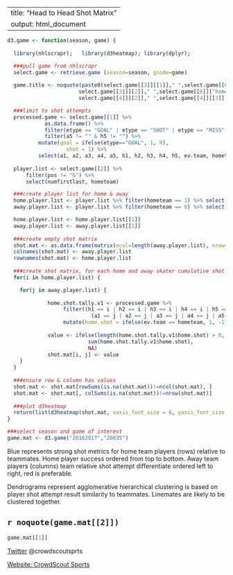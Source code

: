 
---
title: "Head to Head Shot Matrix"
output: html_document
---

```r

d3.game <- function(season, game) {
  
  library(nhlscrapr);   library(d3heatmap); library(dplyr); 

  ###pull game from nhlscrapr
  select.game <- retrieve.game (season=season, gcode=game)
  
  game.title <- noquote(paste0(select.game[[3]][[1]]," ",select.game[[6]]["awayscore"]," @ ",
                       select.game[[3]][[2]]," ",select.game[[6]]["homescore"]," - ",
                       select.game[[4]][[2]]," ",select.game[[4]][[3]]," ",select.game[[4]][[4]]))

  ###limit to shot attempts
  processed.game <- select.game[[1]] %>%
            as.data.frame() %>%
            filter(etype == "GOAL" | etype == "SHOT" | etype == "MISS" | etype == "BLOCK") %>%
            filter(a5 != "" & h5 != "") %>%
          mutate(goal = ifelse(etype=="GOAL", 1, 0),
                   shot = 1) %>%
          select(a1, a2, a3, a4, a5, h1, h2, h3, h4, h5, ev.team, hometeam) 
 
  player.list <- select.game[[2]] %>%
      filter(pos != "G") %>%
      select(numfirstlast, hometeam)

  ###create player list for home & away
  home.player.list <- player.list %>% filter(hometeam == 1) %>% select(numfirstlast) %>% as.list()
  away.player.list <- player.list %>% filter(hometeam == 0) %>% select(numfirstlast) %>% as.list()

  home.player.list <- home.player.list[[1]]
  away.player.list <- away.player.list[[1]]
  
  ###create empty shot matrix
  shot.mat <- as.data.frame(matrix(ncol=length(away.player.list), nrow=length(home.player.list)))
  colnames(shot.mat) <- away.player.list
  rownames(shot.mat) <- home.player.list
  
  ###create shot matrix, for each home and away skater cumulative shot count for home player
  for(i in home.player.list) {

    for(j in away.player.list) {
  
             home.shot.tally.v1 <- processed.game %>%
                  filter((h1 == i | h2 == i | h3 == i | h4 == i | h5 == i) &
                           (a1 == j | a2 == j | a3 == j | a4 == j | a5 == j)) %>%
                  mutate(home.shot = ifelse(ev.team == hometeam, 1, -1))
          
             value <- ifelse(length(home.shot.tally.v1$home.shot) > 0,
                          sum(home.shot.tally.v1$home.shot),
                          NA)
             shot.mat[i, j] <- value
    }
  }
  
  ###ensure row & column has values
  shot.mat <- shot.mat[rowSums(is.na(shot.mat))!=ncol(shot.mat), ]
  shot.mat <- shot.mat[, colSums(is.na(shot.mat))!=nrow(shot.mat)]
  
  ###plot d3heatmap
  return(list(d3heatmap(shot.mat, xaxis_font_size = 8, yaxis_font_size = 8, na.rm = TRUE),game.title))
}

###select season and game of interest
game.mat <- d3.game("20162017","20035")
```
Blue represents strong shot metrics for home team players (rows) relative to teammates.   Home player success ordered from top to bottom.   Away team players (columns) team relative shot attempt differentiate ordered left to right, red is preferable.

Dendrograms represent agglomerative hierarchical clustering is based on player shot attempt result similarity to teammates.
   Linemates are likely to be clustered together.

## `r noquote(game.mat[[2]])`

```r
game.mat[[1]]
```
[Twitter](http://twitter.com/CrowdScoutSprts) @crowdscoutsprts

[Website: CrowdScout Sports](http://www.crowdscoutsports.com)